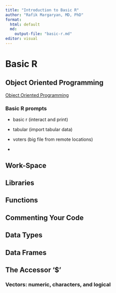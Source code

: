 ```yaml
---
title: "Introduction to Basic R"
author: "Rafik Margaryan, MD, PhD"
format:
  html: default 
  md: 
    output-file: "basic-r.md"
editor: visual
---
```


# Basic R

## Object Oriented Programming

[Object Oriented Programming](object-oriented-programming-language.html)

### Basic R prompts

-   basic r (interact and print)

-   tabular (import tabular data)

-   voters (big file from remote locations)

-   

## Work-Space

## Libraries

## Functions

## Commenting Your Code

## Data Types

## Data Frames

## The Accessor '\$'

### Vectors: numeric, characters, and logical